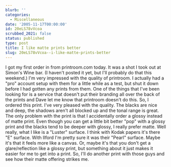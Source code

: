 ```yaml
---
blurb: ''
categories:
  - Miscellaneous
date: '2005-11-17T00:00:00'
id: 20eLS78vVcoa
scrubbed_2021: false
status: published
type: post
title: I like matte prints better
slug: 20eLS78vVcoa--i-like-matte-prints-better
---
```


I got my first order in from printroom.com today. It was a shot I
took out at Simon's Wine bar. (I haven't posted it yet, but I'll
probably do that this weekend.) I'm very impressed with the quality
of printroom. I actually had a "pro" account setup with them for a
little while as a test, but shut it down before I had gotten any
prints from them. One of the things that I've been looking for is a
service that doesn't put their branding all over the back of the
prints and Dave let me know that printroom doesn't do this. So, I
ordered this print. I've very pleased with the quality. The blacks
are nice and deep, the shadows aren't all blocked up and the tonal
range is great. The only problem with the print is that I
accidentally order a glossy instead of matte print. Even though you
can get a little bit better "pop" with a glossy print and the
blacks tend to be deeper with glossy, I really prefer matte. Well
really, what I like is a "Luster" surface. I think with Kodak
papers it's there "E" surface. With Ilford I'm pretty sure it was
their "Pearl" surface. Maybe it's that it feels more like a canvas.
Or, maybe it's that you don't get a glare/reflection like a glossy
print, but something about it just makes it easier for me to get
into a print. So, I'll do another print with those guys and see how
their matte offering strikes me.
